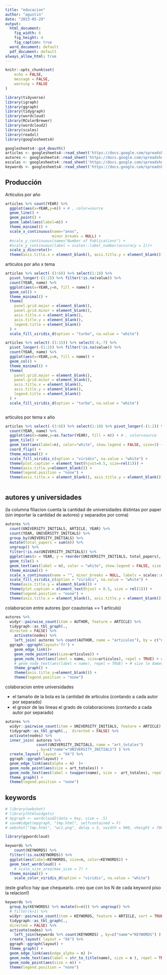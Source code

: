 ```yaml
---
title: "educacion"
author: "agustin"
date: "2023-05-29"
output:
  html_document:
    fig_width: 6
    fig_height: 4
    fig_caption: true
  word_document: default
  pdf_document: default
always_allow_html: true
---
```


```r
knitr::opts_chunk$set(
	echo = FALSE,
	message = FALSE,
	warning = FALSE
)

library(tidyverse)
library(igraph)
library(ggraph)
library(tidygraph)
library(wordcloud)
library(RColorBrewer)
library(wordcloud2)
library(scales)
library(readxl)
library(googlesheets4)

```


```r

googlesheets4::gs4_deauth()
articles <- googlesheets4::read_sheet('https://docs.google.com/spreadsheets/d/1guAl-ZYv0K14x3KB3eg_4wNHDJJ3zPrfpYvnkshSojw/edit?gid=225947041#gid=225947041', sheet = 'ARTICLES', )
autores <- googlesheets4::read_sheet('https://docs.google.com/spreadsheets/d/1guAl-ZYv0K14x3KB3eg_4wNHDJJ3zPrfpYvnkshSojw/edit?gid=225947041#gid=225947041', sheet = 'AUTHORS')
escalas <- googlesheets4::read_sheet('https://docs.google.com/spreadsheets/d/1guAl-ZYv0K14x3KB3eg_4wNHDJJ3zPrfpYvnkshSojw/edit?gid=225947041#gid=225947041', sheet = 'MEASURES')
keywords <- googlesheets4::read_sheet('https://docs.google.com/spreadsheets/d/1guAl-ZYv0K14x3KB3eg_4wNHDJJ3zPrfpYvnkshSojw/edit?gid=225947041#gid=225947041', sheet = 'KEYWORDS')


```

## Producción

Artículos por año

```r

articles %>% count(YEAR) %>% 
  ggplot(aes(x=YEAR,y=n)) + # , color=source
  geom_line() + 
  geom_point() +
  geom_label(aes(label=n)) +
  theme_minimal() +
  scale_x_continuous(name="anos", 
                     minor_breaks = NULL) +
  #scale_y_continuous(name="Number of Publications") + 
  #scale_y_continuous(label = scales::label_number(accuracy = 1))+
  scale_y_discrete()+
  theme(axis.title.x = element_blank(), axis.title.y = element_blank())

```

articulos por año x tema

```r

articles %>% select(-(3:6)) %>% select(1:10) %>% 
  pivot_longer(-(1:2)) %>% filter(!is.na(value)) %>%
  count(YEAR, name) %>% 
  ggplot(aes(x=YEAR,y=n, fill = name)) + 
  geom_col() + 
  theme_minimal() +
  theme(
    panel.grid.major = element_blank(),
    panel.grid.minor = element_blank(),
    axis.title.x = element_blank(), 
    axis.title.y = element_blank(),
    legend.title = element_blank()
  ) +
  scale_fill_viridis_d(option = "turbo", na.value = "white")

articles %>% select(-(3:15)) %>% select(-6,-7) %>%
  pivot_longer(-(1:2)) %>% filter(!is.na(value)) %>%
  count(YEAR, name) %>% 
  ggplot(aes(x=YEAR,y=n, fill = name)) + 
  geom_col() + 
  theme_minimal() +
  theme(
    panel.grid.major = element_blank(),
    panel.grid.minor = element_blank(),
    axis.title.x = element_blank(), 
    axis.title.y = element_blank(),
    legend.title = element_blank()
  ) +
  scale_fill_viridis_d(option = "turbo", na.value = "white")



```

articulos por tema x año

```r

articles %>% select(-(3:6)) %>% select(1:10) %>% pivot_longer(-(1:2)) %>% filter(!is.na(value)) %>%
  count(YEAR, name) %>% 
  ggplot(aes(x=name,y=as.factor(YEAR), fill = n)) + # , color=source
  geom_tile() +
  geom_text(aes(label=n), color="white", show.legend = FALSE, size=3) +
  coord_flip() +
  theme_minimal() +
  scale_fill_viridis_c(option = "viridis", na.value = "white") +
  theme(plot.caption = element_text(hjust=0.5, size=rel(1))) +
  theme(axis.title.y=element_blank()) +
  theme(legend.position = "none") +
  theme(axis.title.x = element_blank(), axis.title.y = element_blank())
  
```


## autores y universidades

(la columna filiacion cuenta la cantidad de universidades distintas por paper (sin importar la cantidad de autores) y separados por coma)

```r

autores %>% 
  count(UNIVERSITY_INITIALS, ARTICLE, YEAR) %>%
  count(YEAR, UNIVERSITY_INITIALS) %>%
  group_by(UNIVERSITY_INITIALS) %>% 
  mutate(total_papers = sum(n)) %>% 
  ungroup() %>%
  filter(!is.na(UNIVERSITY_INITIALS)) %>%
  ggplot(aes(x = YEAR, y = reorder(UNIVERSITY_INITIALS, total_papers), fill = n)) + 
  geom_tile() +
  geom_text(aes(label = n), color = "white", show.legend = FALSE, size = 3) +
  theme_minimal() +
  scale_x_continuous(name = "", minor_breaks = NULL, labels = scales::number_format(accuracy = 1)) +
  scale_fill_viridis_c(option = "viridis", na.value = "white") + 
  theme(axis.title.y = element_blank()) +
  theme(plot.caption = element_text(hjust = 0.5, size = rel(1))) +
  theme(legend.position = "none") +
  theme(axis.title.x = element_blank(), axis.title.y = element_blank())

```


colaboracion entre autores (por coautorias == 1 articulo)

```r

autores %>% 
  widyr::pairwise_count(item = AUTHOR, feature = ARTICLE) %>%
  tidygraph::as_tbl_graph(.,
  directed = FALSE) %>%
    activate(nodes) %>%
    left_join( autores %>% count(AUTHOR, name = "articulos"), by = c("name"="AUTHOR")) %>%
  ggraph::ggraph(layout='fr') +
    geom_edge_link()+
    geom_node_point(aes(size=articulos)) +
    geom_node_text(aes(label = name, size=articulos), repel = TRUE) + # size le damos el parametro de que el que publico mas, sea mas grande
    # geom_node_text(aes(label = name), repel = TRUE) + # size le damos el parametro de que el que publico mas, sea mas grande
    theme_graph() +
    theme(axis.title.y=element_blank()) +
    theme(legend.position = "none")

```

colaboracion entre universidades

- el tamaño de la bola es la cantidad de articulos (contando a cada autor por separado)
- el grosor de las lineas el grado de colaboraciones (contando a cada autor por separado)

```r

autores %>% 
  widyr::pairwise_count(item = UNIVERSITY_INITIALS, feature = ARTICLE) %>%
  tidygraph::as_tbl_graph(.,  directed = FALSE) %>%
  activate(nodes) %>% 
  inner_join( autores %>%
              count(UNIVERSITY_INITIALS, name = "art_totales") 
              , by=c("name"="UNIVERSITY_INITIALS") ) %>%
  create_layout( layout = "kk") %>%
  ggraph::ggraph(layout) +
  geom_edge_link(aes(alpha = n)  )+
  geom_node_point(aes(size = art_totales)) +
  geom_node_text(aes(label = toupper(name), size =  art_totales), repel = TRUE) +
  theme_graph() +
  theme(legend.position = "none")

```


## keywords

```r

# library(webshot)
# library(htmlwidgets)
# mygraph <- wordcloud2(data = key, size = .5)
# saveWidget(mygraph, "tmp.html", selfcontained = F)
# webshot("tmp.html", "wc1.png", delay = 5, vwidth = 900, vheight = 700)

library(ggwordcloud)

keywords %>% 
    count(KEYWORDS) %>%
  filter(!is.na(KEYWORDS)) %>%
  ggplot(aes(label=KEYWORDS, size=n, color=KEYWORDS)) +
  geom_text_wordcloud() + 
    # scale_size_area(max_size = 7) +
  theme_minimal() + 
    scale_color_viridis_d(option = "viridis", na.value = "white")

```

(este grafico hay que chequearlo. creo que con los N de cada keyword piso la relacion!)

```r

keywords %>% 
  group_by(KEYWORDS) %>% mutate(k=n()) %>% ungroup() %>%
  # filter(k>1) %>%
  widyr::pairwise_count(item = KEYWORDS, feature = ARTICLE, sort = TRUE) %>%
  tidygraph::as_tbl_graph(.,
  directed = FALSE) %>%
  activate(nodes) %>% 
    left_join(keywords %>% count(KEYWORDS) , by=c("name"="KEYWORDS") ) %>%
  create_layout( layout = "kk") %>%
  ggraph::ggraph(layout) +
  theme_graph() +
  geom_edge_link(aes(edge_alpha = n) )+
  geom_node_text(aes(label = str_to_title(name), size = n ), repel = TRUE) +
  geom_node_point(aes(size = n)) +
  theme(legend.position = "none")

```
